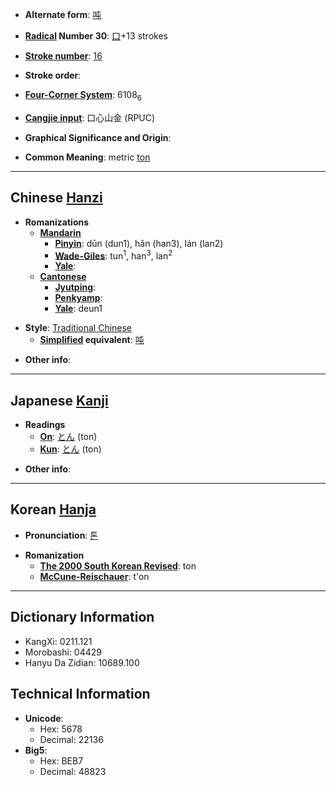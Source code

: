 * '''Alternate form''': [[吨]]

* '''[[Wiktionary:Chinese radical index| Radical]] Number 30''': [[Wiktionary:Chinese radical index 口|口]]+13 strokes

* '''[[Wiktionary:Chinese total strokes index|Stroke number]]''': [[Wiktionary:Chinese total strokes index 16|16]]

* '''Stroke order''': 

* '''[[Wiktionary:Chinese four corner index|Four-Corner System]]''': 6108<sub>6</sub>

* '''[[Wiktionary:Chinese Cangjie index|Cangjie input]]''': 口心山金 (RPUC)

* '''Graphical Significance and Origin''': 

* '''Common Meaning''': metric [[ton]]

----

== Chinese [[Hanzi]] ==

* '''Romanizations'''
** '''[[Mandarin]]'''
*** '''[[Pinyin]]''': dūn (dun1), hǎn (han3), lán (lan2)
*** '''[[Wade-Giles]]''': tun<sup>1</sup>, han<sup>3</sup>, lan<sup>2</sup>
*** '''[[Yale]]''': 
** '''[[Cantonese]]'''
*** '''[[Jyutping]]''':
*** '''[[Penkyamp]]''': 
*** '''[[Yale]]''': deun1

* '''Style''': [[Traditional Chinese]] 
** '''[[Simplified Chinese|Simplified]] equivalent''': [[吨]]

* '''Other info''': 

----

== Japanese [[Kanji]] ==

* '''Readings'''
** '''[[On]]''': [[とん]] (ton)
** '''[[Kun]]''': [[とん]] (ton)

* '''Other info''':  

----

== Korean [[Hanja]] ==

* '''Pronunciation''': [[톤]]

* '''Romanization'''
** '''[[The 2000 South Korean Revised Romanization|The 2000 South Korean Revised]]''': ton
** '''[[McCune-Reischauer]]''': t'on

----

== Dictionary Information ==

* KangXi: 0211.121
* Morobashi: 04429
* Hanyu Da Zidian: 10689.100

== Technical Information ==

* '''Unicode''':
** Hex: 5678
** Decimal: 22136
* '''Big5''':
** Hex: BEB7
** Decimal: 48823